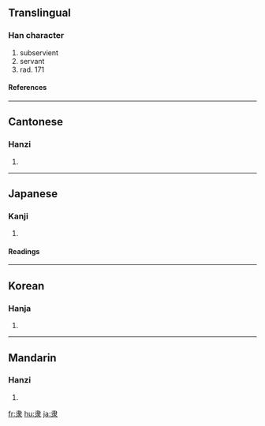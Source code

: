 {{see|隸}}<!-- may be replaced by zh-forms -->

==Translingual==
===Han character===
{{Han char|rn=171|rad=隶|as=00|sn=8|four=|canj=中水 (LE)}}
# subservient
# servant
# rad. 171
====References====
{{Han ref|kx=1363.220|dkj=41923|dj=1867.100|hdz=74323.010|uh=96B6|ud=38582}}
----
==Cantonese==
===Hanzi===
{{yue-hanzi|jyut=|y=dai6}}
# {{defn|Cantonese}}
----
==Japanese==
===Kanji===
{{ja-kanji|grade=|rs=隶00}}
# {{defn|Japanese}}
====Readings====
{{ja-readings|on=[[たい]] (tai), [[だい]] (dai), [[い]] (i)|kun=[[およぶ]] (oyobu)}}
----
==Korean==
===Hanja===
{{ko-hanja|hangeul=이|eumhun=|rv=i|mr=i|y=i}}
# {{defn|Korean}}
----
==Mandarin==
===Hanzi===
{{cmn-hanzi|tra=隸|pin=[[lì]] ([[li4]])|wg=li<sup>4</sup>}}
# {{defn|Mandarin}}

[[fr:隶]]
[[hu:隶]]
[[ja:隶]]